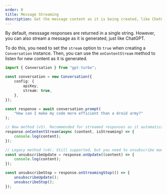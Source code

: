 ```yaml
---
order: 0
title: Message Streaming
description: Get the message content as it is being created, like ChatGPT.
---
```


By default, messsage responses are returned in a single string. However, you can also stream a message as it is generated, just like ChatGPT.

To do this, you need to set the `stream` option to `true` when creating a `Conversation` instance. 
Then, you can use the `onContentStream` method to listen for new content as it is generated.

```ts
import { Conversation } from "gpt-turbo";

const conversation = new Conversation({
    config: {
        apiKey,
        stream: true,
    },
});

const response = await conversation.prompt(
    "How can I make my code more efficient than a droid army?"
);

// New method (v5). Recommended for streamed responses as it automatically unsubscribes when the streaming stops.
response.onContentStream(async (content, isStreaming) => {
    console.log(content);
});

// Legacy method (v4). Still supported, but you need to unsubscribe manually.
const unsubscribeUpdate = response.onUpdate((content) => {
    console.log(content);
});

const unsubscribeStop = response.onStreamingStop(() => {
    unsubscribeUpdate();
    unsubscribeStop();
});
```
